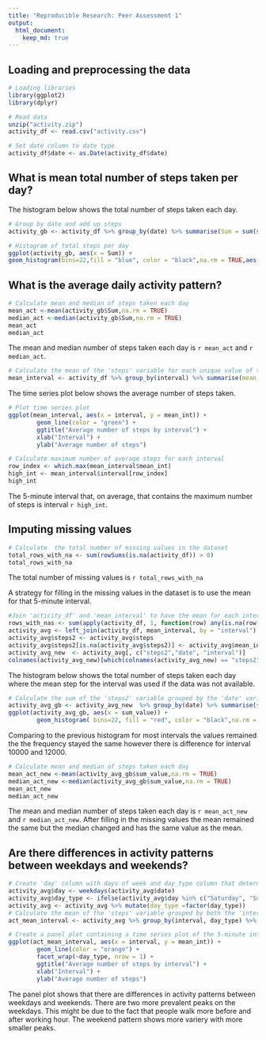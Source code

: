 ```yaml
---
title: "Reproducible Research: Peer Assessment 1"
output: 
  html_document:
    keep_md: true
---
```



## Loading and preprocessing the data
```r
# Loading libraries
library(ggplot2)
library(dplyr)
```

```r
# Read data
unzip("activity.zip")
activity_df <- read.csv("activity.csv")
```

```r
# Set date column to date type
activity_df$date <- as.Date(activity_df$date)
```

## What is mean total number of steps taken per day?

The histogram below shows the total number of steps taken each day.

```r
# Group by date and add up steps 
activity_gb <- activity_df %>% group_by(date) %>% summarise(Sum = sum(steps))
```
```r
# Histogram of total steps per day 
ggplot(activity_gb, aes(x = Sum)) +
geom_histogram(bins=22,fill = "blue", color = "black",na.rm = TRUE,aes(y = after_stat(count))) + labs(title = "Histogram of Total Steps per Day",x = "Total Steps", y = "Frequency") + theme_minimal() + scale_y_continuous(breaks = seq(0, 10, by = 1))
```

## What is the average daily activity pattern?


```r
# Calculate mean and median of steps taken each day 
mean_act <-mean(activity_gb$Sum,na.rm = TRUE)
median_act <-median(activity_gb$Sum,na.rm = TRUE)
mean_act
median_act
```
The mean and median number of steps taken each day is `r mean_act` and `r median_act`.

```r
# Calculate the mean of the 'steps' variable for each unique value of the 'interval' variable in the 'activity_df' dataframe
mean_interval <- activity_df %>% group_by(interval) %>% summarise(mean_int = mean(steps, na.rm = TRUE))
```

The time series plot below shows the average number of steps taken. 

```r
# Plot time series plot
ggplot(mean_interval, aes(x = interval, y = mean_int)) +
        geom_line(color = "green") +
        ggtitle("Average number of steps by interval") +
        xlab("Interval") +
        ylab("Average number of steps")
```

```r
# Calculate maximum number of average steps for each interval
row_index <- which.max(mean_interval$mean_int)
high_int <- mean_interval$interval[row_index]
high_int
```
The 5-minute interval that, on average, that contains the maximum number of steps is interval `r high_int`.

## Imputing missing values

```r
# Calculate  the total number of missing values in the dataset
total_rows_with_na <- sum(rowSums(is.na(activity_df)) > 0)
total_rows_with_na
```
The total number of missing values is `r total_rows_with_na`

A strategy for filling in the missing values in the dataset is to use the mean for that 5-minute interval.

```r
#Join 'acticity_df' and 'mean_interval' to have the mean for each interval. Create a 'steps2' column and copy 'steps' values, if 'steps2' value is NA replace it with corresponding mean value
rows_with_nas <- sum(apply(activity_df, 1, function(row) any(is.na(row))))
activity_avg <- left_join(activity_df, mean_interval, by = "interval")
activity_avg$steps2 <- activity_avg$steps
activity_avg$steps2[is.na(activity_avg$steps2)] <- activity_avg$mean_int[is.na(activity_avg$steps2)]
activity_avg_new  <- activity_avg[, c("steps2","date", "interval")]
colnames(activity_avg_new)[which(colnames(activity_avg_new) == "steps2")] <- "steps"
```

The histogram below shows the total number of steps taken each day where the mean step for the interval was used if the data was not available.

```r
# Calculate the sum of the 'steps2' variable grouped by the 'date' variable in a dataframe called 'activity_avg'and create histogram 
activity_avg_gb <- activity_avg_new  %>% group_by(date) %>% summarise(sum_value = sum(steps))
ggplot(activity_avg_gb, aes(x = sum_value)) +
        geom_histogram( bins=22, fill = "red", color = "black",na.rm = TRUE) + labs(title = "Histogram of Total Steps per Day",x = "Total Steps", y = "Frequency") + theme_minimal() + scale_y_continuous(breaks = seq(0, 10, by = 1))
```
Comparing to the previous histogram for most intervals the values remained the the frequency stayed the same however there is difference for interval 10000 and 12000.

```r
# Calculate mean and median of steps taken each day 
mean_act_new <-mean(activity_avg_gb$sum_value,na.rm = TRUE)
median_act_new <-median(activity_avg_gb$sum_value,na.rm = TRUE)
mean_act_new
median_act_new
```
The mean and median number of steps taken each day is `r mean_act_new` and `r median_act_new`. After filling in the missing values the mean remained the same but the median changed and has the same value as the mean.

## Are there differences in activity patterns between weekdays and weekends?

```r
# Create 'day' column with days of week and day_type column that determines whether it is a weekday or weekend. Set day_type to factor.  
activity_avg$day <- weekdays(activity_avg$date)
activity_avg$day_type <- ifelse(activity_avg$day %in% c("Saturday", "Sunday"), "Weekend", "Weekday")
activity_avg <- activity_avg %>% mutate(day_type =factor(day_type))
# Calculate the mean of the 'steps' variable grouped by both the 'interval' and 'day_type' variables in a dataframe called 'activity_avg
act_mean_interval <- activity_avg %>% group_by(interval, day_type) %>% summarise(mean_int = mean(steps, na.rm = TRUE))
```

```r
# Create a panel plot containing a time series plot of the 5-minute interval (x-axis) and the average number of steps taken, averaged across all weekday days and weekend days
ggplot(act_mean_interval, aes(x = interval, y = mean_int)) +
        geom_line(color = "orange") +
        facet_wrap(~day_type, nrow = 1) +
        ggtitle("Average number of steps by interval") +
        xlab("Interval") +
        ylab("Average number of steps")
```

The panel plot shows that there are differences in activity patterns between weekdays and weekends. There are two more prevalent peaks on the weekdays.  This might be due to the fact that people walk more before and after working hour. The weekend pattern shows more variery with more smaller peaks. 